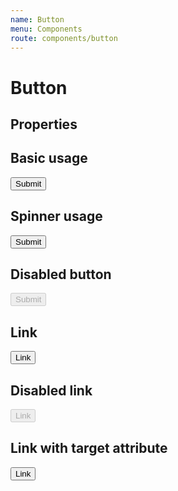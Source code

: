 ```yaml
---
name: Button
menu: Components
route: components/button
---
```



# Button

## Properties

<Props of={Button} />

## Basic usage

<Playground>
    <ButtonWrapper>
        <Button>Submit</Button>
    </ButtonWrapper>
</Playground>

## Spinner usage

<Playground>
    <ButtonWrapper>
        <Button showSpinner={true}>Submit</Button>
    </ButtonWrapper>
</Playground>

## Disabled button

<Playground>
    <ButtonWrapper>
        <Button disabled={true}>Submit</Button>
    </ButtonWrapper>
</Playground>

## Link

<Playground>
    <ButtonWrapper>
        <Button href="#">Link</Button>
    </ButtonWrapper>
</Playground>

## Disabled link

<Playground>
    <ButtonWrapper>
        <Button href="#" disabled={true}>
            Link
        </Button>
    </ButtonWrapper>
</Playground>

## Link with target attribute

<Playground>
    <ButtonWrapper>
        <Button target="_blank" href="#">
            Link
        </Button>
    </ButtonWrapper>
</Playground>
